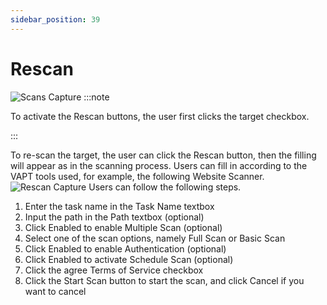 ```yaml
---
sidebar_position: 39
---
```


# Rescan
![Scans Capture](/img/capture/direct-scan.png)
:::note

To activate the Rescan buttons, the user first clicks the target checkbox.

:::

To re-scan the target, the user can click the Rescan button, then the filling will appear as in the scanning process. Users can fill in according to the VAPT tools used, for example, the following Website Scanner.
![Rescan Capture](/img/capture/rescan.png)
Users can follow the following steps.
1. Enter the task name in the Task Name textbox
2. Input the path in the Path textbox (optional)
3. Click Enabled to enable Multiple Scan (optional)
4. Select one of the scan options, namely Full Scan or Basic Scan
5. Click Enabled to enable Authentication (optional)
6. Click Enabled to activate Schedule Scan (optional)
7. Click the agree Terms of Service checkbox
8. Click the Start Scan button to start the scan, and click Cancel if you want to cancel
